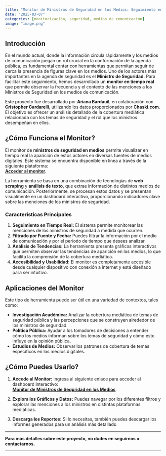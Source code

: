 ```yaml
---
title: "Monitor de Ministros de Seguridad en los Medios: Seguimiento en Tiempo Real"
date: "2025-03-07"
categories: [monitorización, seguridad, medios de comunicación]
image: "image.png"
---
```


## Introducción

En el mundo actual, donde la información circula rápidamente y los medios de comunicación juegan un rol crucial en la conformación de la agenda pública, es fundamental contar con herramientas que permitan seguir de cerca la presencia de figuras clave en los medios. Uno de los actores más importantes en la agenda de seguridad es el **Ministro de Seguridad**. Para facilitar este seguimiento, hemos desarrollado un **monitor en tiempo real** que permite observar la frecuencia y el contexto de las menciones a los Ministros de Seguridad en los medios de comunicación.

Este proyecto fue desarrollado por **Ariana Bardauil**, en colaboración con **Cristopher Cardarelli**, utilizando los datos proporcionados por **Chaski.com**. El objetivo es ofrecer un análisis detallado de la cobertura mediática relacionada con los temas de seguridad y el rol que los ministros desempeñan en ellos.

## ¿Cómo Funciona el Monitor?

El monitor de **ministros de seguridad en medios** permite visualizar en tiempo real la aparición de estos actores en diversas fuentes de medios digitales. Este sistema se encuentra disponible en línea a través de la siguiente plataforma:\
[**Acceder al monitor**](https://ariana-bard.shinyapps.io/seguridad-en-medios-digitales/).

La herramienta se basa en una combinación de tecnologías de **web scraping** y **análisis de texto**, que extrae información de distintos medios de comunicación. Posteriormente, se procesan estos datos y se presentan visualmente en un dashboard interactivo, proporcionando indicadores clave sobre las menciones de los ministros de seguridad.

### Características Principales

1.  **Seguimiento en Tiempo Real:** El sistema permite monitorear las menciones de los ministros de seguridad a medida que ocurren.
2.  **Filtrado por Fuente y Fecha:** Puedes filtrar la información por el medio de comunicación y por el periodo de tiempo que desees analizar.
3.  **Análisis de Tendencias:** La herramienta presenta gráficos interactivos que permiten observar las tendencias de aparición en los medios, lo que facilita la comprensión de la cobertura mediática.
4.  **Accesibilidad y Usabilidad:** El monitor es completamente accesible desde cualquier dispositivo con conexión a internet y está diseñado para ser intuitivo.

## Aplicaciones del Monitor

Este tipo de herramienta puede ser útil en una variedad de contextos, tales como:

-   **Investigación Académica:** Analizar la cobertura mediática de temas de seguridad pública y las percepciones que se construyen alrededor de los ministros de seguridad.
-   **Política Pública:** Ayudar a los tomadores de decisiones a entender cómo los medios informan sobre los temas de seguridad y cómo esto influye en la opinión pública.
-   **Estudios de Medios:** Observar los patrones de cobertura de temas específicos en los medios digitales.

## ¿Cómo Puedes Usarlo?

1.  **Accede al Monitor:** Ingresa al siguiente enlace para acceder al dashboard interactivo:\
    [**Monitor de Ministros de Seguridad en los Medios**](https://ariana-bard.shinyapps.io/seguridad-en-medios-digitales/).

2.  **Explora los Gráficos y Datos:** Puedes navegar por los diferentes filtros y explorar las menciones a los ministros en distintas plataformas mediáticas.

3.  **Descarga los Reportes:** Si lo necesitas, también puedes descargar los informes generados para un análisis más detallado.

------------------------------------------------------------------------

**Para más detalles sobre este proyecto, no dudes en seguirnos o contactarnos.**

------------------------------------------------------------------------
